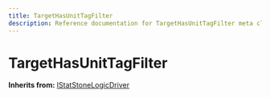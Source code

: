 ```yaml
---
title: TargetHasUnitTagFilter
description: Reference documentation for TargetHasUnitTagFilter meta class
---
```



# TargetHasUnitTagFilter

**Inherits from:** [IStatStoneLogicDriver](/classes/istatstonelogicdriver)

<ClassDetails file="/db/classes/TargetHasUnitTagFilter.71972e385acd.json" />
